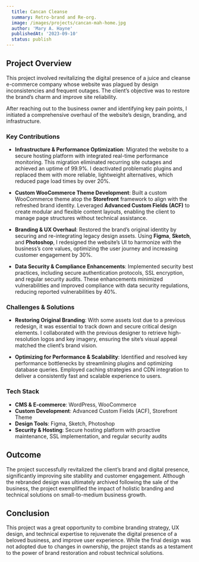 ```yaml
---
  title: Cancan Cleanse
  summary: Retro-brand and Re-org.
  image: /images/projects/cancan-mah-home.jpg
  author: 'Mary A. Hayne'
  publishedAt: '2023-09-10'
  status: publish
---
```


## Project Overview

This project involved revitalizing the digital presence of a juice and cleanse
e-commerce company whose website was plagued by design inconsistencies and
frequent outages. The client’s objective was to restore the brand’s charm and
improve site reliability.

After reaching out to the business owner and identifying key pain points, I
initiated a comprehensive overhaul of the website’s design, branding, and
infrastructure.

### Key Contributions

- **Infrastructure & Performance Optimization**: Migrated the website to a
  secure hosting platform with integrated real-time performance monitoring. This
  migration eliminated recurring site outages and achieved an uptime of 99.9%. I
  deactivated problematic plugins and replaced them with more reliable,
  lightweight alternatives, which reduced page load times by over 20%.

- **Custom WooCommerce Theme Development**: Built a custom WooCommerce theme
  atop the **Storefront** framework to align with the refreshed brand identity.
  Leveraged **Advanced Custom Fields (ACF)** to create modular and flexible
  content layouts, enabling the client to manage page structures without
  technical assistance.

- **Branding & UX Overhaul**: Restored the brand’s original identity by securing
  and re-integrating legacy design assets. Using **Figma**, **Sketch**, and
  **Photoshop**, I redesigned the website’s UI to harmonize with the business’s
  core values, optimizing the user journey and increasing customer engagement by
  30%.

- **Data Security & Compliance Enhancements**: Implemented security best
  practices, including secure authentication protocols, SSL encryption, and
  regular security audits. These enhancements minimized vulnerabilities and
  improved compliance with data security regulations, reducing reported
  vulnerabilities by 40%.

### Challenges & Solutions

- **Restoring Original Branding**: With some assets lost due to a previous
  redesign, it was essential to track down and secure critical design elements.
  I collaborated with the previous designer to retrieve high-resolution logos
  and key imagery, ensuring the site’s visual appeal matched the client’s brand
  vision.

- **Optimizing for Performance & Scalability**: Identified and resolved key
  performance bottlenecks by streamlining plugins and optimizing database
  queries. Employed caching strategies and CDN integration to deliver a
  consistently fast and scalable experience to users.

### Tech Stack

- **CMS & E-commerce**: WordPress, WooCommerce
- **Custom Development**: Advanced Custom Fields (ACF), Storefront Theme
- **Design Tools**: Figma, Sketch, Photoshop
- **Security & Hosting**: Secure hosting platform with proactive maintenance,
  SSL implementation, and regular security audits

## Outcome

The project successfully revitalized the client’s brand and digital presence,
significantly improving site stability and customer engagement. Although the
rebranded design was ultimately archived following the sale of the business, the
project exemplified the impact of holistic branding and technical solutions on
small-to-medium business growth.

## Conclusion

This project was a great opportunity to combine branding strategy, UX design,
and technical expertise to rejuvenate the digital presence of a beloved
business, and improve user experience. While the final design was not adopted
due to changes in ownership, the project stands as a testament to the power of
brand restoration and robust technical solutions.
